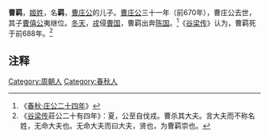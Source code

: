'''曹羁'''，[[姬姓|姬姓]]，名'''羁'''，[[曹庄公|曹庄公]]的儿子。[[曹庄公|曹庄公]]三十一年（前670年），曹庄公去世，其子[[曹僖公|曹僖公]]夷继位。[[冬天|冬天]]，[[戎|戎]]侵[[曹國_(諸侯國)|曹国]]，曹羁出奔[[陈国|陈国]]。<ref>《[[s:春秋左氏傳/莊公|春秋·庄公二十四年]]》</ref>《[[谷梁传|谷梁传]]》认为，曹羁死于前688年。<ref>《[[谷梁传|谷梁传]]莊公二十有四年》：夏，公至自伐戎。曹杀其大夫。言大夫而不称名姓，无命大夫也。无命大夫而曰大夫，贤也，为曹羁崇也。</ref>

==注释==
{{Reflist}}

[[Category:周朝人|Category:周朝人]]
[[Category:春秋人|Category:春秋人]]
